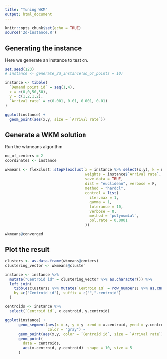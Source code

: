 ```yaml
---
title: "Tuning WKM"
output: html_document
---
```


```r
knitr::opts_chunk$set(echo = TRUE)
source('2d-instance.R')
```

## Generating the instance

Here we generate an instance to test on.

```r
set.seed(123)
# instance <- generate_2d_instance(no_of_points = 10)

instance <- tibble(
  `Demand point id` = seq(1,4),
  x = c(0,0,50,50),
  y = c(1,2,1,2),
  `Arrival rate` = c(0.001, 0.01, 0.001, 0.01)
)

ggplot(instance) +
  geom_point(aes(x,y, size = `Arrival rate`))
```

## Generate a WKM solution

Run the wkmeans algorithm

```r
no_of_centers = 2
coordinates <- instance 
  
wkmeans <- flexclust::stepFlexclust(x = instance %>% select(x,y), k = no_of_centers, nrep = 1,
                                    weights = instance$`Arrival rate`, FUN = "cclust",
                                    save.data = TRUE,
                                    dist = "euclidean", verbose = F,
                                    method = "hardcl", 
                                    control = list(
                                      iter.max = 1,
                                      gamma = 1,
                                      tolerance = 10,
                                      verbose = 0,
                                      method = "polynomial",
                                      pol.rate = 0.0001
                                    ))

wkmeans@converged
```

## Plot the result

```r
clusters <- as.data.frame(wkmeans@centers)
clustering_vector <- wkmeans@cluster

instance <- instance %>% 
  mutate("Centroid id" = clustering_vector %>% as.character()) %>%
  left_join(
    tibble(clusters) %>% mutate(`Centroid id` = row_number() %>% as.character()), 
    by =c("Centroid id"), suffix = c("",".centroid")
  )

centroids <- instance %>%
  select(`Centroid id`, x.centroid, y.centroid)

ggplot(instance) +
      geom_segment(aes(x = x, y = y, xend = x.centroid, yend = y.centroid),
                   color = "gray") +
      geom_point(aes(x,y, color = `Centroid id`, size = `Arrival rate`)) +
      geom_point(
        data = centroids, 
        aes(x.centroid, y.centroid), shape = 10, size = 5
      )
```
